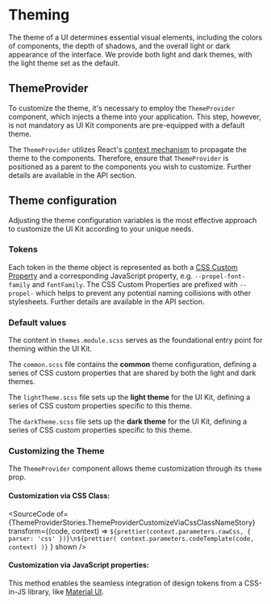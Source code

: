 
<Meta title="Customization/Theming" />

# Theming

The theme of a UI determines essential visual elements, including the colors of components, the depth of shadows, and
the overall light or dark appearance of the interface. We provide both light and dark themes, with the light theme set
as the default.

## ThemeProvider

To customize the theme, it's necessary to employ the `ThemeProvider` component, which injects a theme into your
application. This step, however, is not mandatory as UI Kit components are pre-equipped with a default theme.

The `ThemeProvider` utilizes React's [context mechanism](https://react.dev/learn/passing-data-deeply-with-context) to
propagate the theme to the components. Therefore, ensure that `ThemeProvider` is positioned as a parent to the
components you wish to customize. Further details are available in
the&#160;<LinkTo kind="API/ThemeProvider" story="overview">API section</LinkTo>.

## Theme configuration

Adjusting the theme configuration variables is the most effective approach to customize the UI Kit according to your
unique needs.

### Tokens

Each token in the theme object is represented as both a
[CSS Custom Property](https://developer.mozilla.org/en-US/docs/Web/CSS/Using_CSS_custom_properties) and a corresponding
JavaScript property, e.g. `--propel-font-family` and `fontFamily`. The CSS Custom Properties are prefixed with
`--propel-` which helps to prevent any potential naming collisions with other stylesheets. Further details are available
in the <LinkTo kind="API/ThemeTokenProps" story="overview">API section</LinkTo>.

### Default values

The content in `themes.module.scss` serves as the foundational entry point for theming within the UI Kit.

<Source language="css" format="dedent" dark code={rawThemesScss} />

The `common.scss` file contains the **common** theme configuration, defining a series of CSS custom properties that are
shared by both the light and dark themes.

<Source language="css" format="dedent" dark code={rawCommonScss} />

The `lightTheme.scss` file sets up the **light theme** for the UI Kit, defining a series of CSS custom properties
specific to this theme.

<Source language="css" format="dedent" dark code={rawLightThemeScss} />

The `darkTheme.scss` file sets up the **dark theme** for the UI Kit, defining a series of CSS custom properties specific
to this theme.

<Source language="css" format="dedent" dark code={rawDarkThemeScss} />

### Customizing the Theme

The `ThemeProvider` component allows theme customization through its `theme` prop.

#### Customization via CSS Class:

<SourceCode
  of={ThemeProviderStories.ThemeProviderCustomizeViaCssClassNameStory}
  transform={(code, context) =>
    `${prettier(context.parameters.rawCss, { parser: 'css' })}\n${prettier(
      context.parameters.codeTemplate(code, context)
    )}`
  }
  shown
/>

#### Customization via JavaScript properties:

<SourceCode of={ThemeProviderStories.ThemeProviderCustomizeViaJSPropsStory} shown />

This method enables the seamless integration of design tokens from a CSS-in-JS library, like
[Material UI](https://mui.com/material-ui/customization/theming/).
